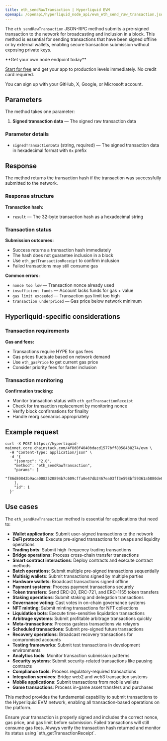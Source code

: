 ```yaml
---
title: eth_sendRawTransaction | Hyperliquid EVM
openapi: /openapi/hyperliquid_node_api/evm_eth_send_raw_transaction.json post /evm
---
```


The `eth_sendRawTransaction` JSON-RPC method submits a pre-signed transaction to the network for broadcasting and inclusion in a block. This method is essential for sending transactions that have been signed offline or by external wallets, enabling secure transaction submission without exposing private keys.

<Check>
**Get your own node endpoint today**

[Start for free](https://console.chainstack.com/) and get your app to production levels immediately. No credit card required.

You can sign up with your GitHub, X, Google, or Microsoft account.
</Check>

## Parameters

The method takes one parameter:

1. **Signed transaction data** — The signed raw transaction data

### Parameter details

* `signedTransactionData` (string, required) — The signed transaction data in hexadecimal format with `0x` prefix

## Response

The method returns the transaction hash if the transaction was successfully submitted to the network.

### Response structure

**Transaction hash:**
- `result` — The 32-byte transaction hash as a hexadecimal string

### Transaction status

**Submission outcomes:**
- Success returns a transaction hash immediately
- The hash does not guarantee inclusion in a block
- Use `eth_getTransactionReceipt` to confirm inclusion
- Failed transactions may still consume gas

**Common errors:**
- `nonce too low` — Transaction nonce already used
- `insufficient funds` — Account lacks funds for gas + value
- `gas limit exceeded` — Transaction gas limit too high
- `transaction underpriced` — Gas price below network minimum

## Hyperliquid-specific considerations

### Transaction requirements

**Gas and fees:**
- Transactions require HYPE for gas fees
- Gas prices fluctuate based on network demand
- Use `eth_gasPrice` to get current gas price
- Consider priority fees for faster inclusion

### Transaction monitoring

**Confirmation tracking:**
- Monitor transaction status with `eth_getTransactionReceipt`
- Check for transaction replacement by monitoring nonce
- Verify block confirmations for finality
- Handle reorg scenarios appropriately

## Example request

```shell Shell
curl -X POST https://hyperliquid-mainnet.core.chainstack.com/4f8d8f4040bdacd1577bff8058438274/evm \
  -H "Content-Type: application/json" \
  -d '{
    "jsonrpc": "2.0",
    "method": "eth_sendRawTransaction",
    "params": [
      "f86d80843b9aca0082520894b7c609cffa0e47db2467ea03ff3e598bf59361a5880de0b6b3a7640000808207f2a02d013b9980176ca8674f77797ac04e928b8de3be92dd452501ec26acbb2b1abca054041f43109eeadbb4d6b712a20dc71e5dbe1225e549644be3de803b55041a89"
    ],
    "id": 1
  }'
```

## Use cases

The `eth_sendRawTransaction` method is essential for applications that need to:

* **Wallet applications**: Submit user-signed transactions to the network
* **DeFi protocols**: Execute pre-signed transactions for swaps and liquidity operations
* **Trading bots**: Submit high-frequency trading transactions
* **Bridge operations**: Process cross-chain transfer transactions
* **Smart contract interactions**: Deploy contracts and execute contract methods
* **Batch operations**: Submit multiple pre-signed transactions sequentially
* **Multisig wallets**: Submit transactions signed by multiple parties
* **Hardware wallets**: Broadcast transactions signed offline
* **Payment systems**: Process payment transactions securely
* **Token transfers**: Send ERC-20, ERC-721, and ERC-1155 token transfers
* **Staking operations**: Submit staking and delegation transactions
* **Governance voting**: Cast votes in on-chain governance systems
* **NFT minting**: Submit minting transactions for NFT collections
* **Liquidation bots**: Execute time-sensitive liquidation transactions
* **Arbitrage systems**: Submit profitable arbitrage transactions quickly
* **Meta-transactions**: Process gasless transactions via relayers
* **Scheduled transactions**: Submit pre-signed future transactions
* **Recovery operations**: Broadcast recovery transactions for compromised accounts
* **Testing frameworks**: Submit test transactions in development environments
* **Analytics tools**: Monitor transaction submission patterns
* **Security systems**: Submit security-related transactions like pausing contracts
* **Compliance tools**: Process regulatory-required transactions
* **Integration services**: Bridge web2 and web3 transaction systems
* **Mobile applications**: Submit transactions from mobile wallets
* **Game transactions**: Process in-game asset transfers and purchases

This method provides the fundamental capability to submit transactions to the Hyperliquid EVM network, enabling all transaction-based operations on the platform.

<Note>
Ensure your transaction is properly signed and includes the correct nonce, gas price, and gas limit before submission. Failed transactions will still consume gas fees. Always verify the transaction hash returned and monitor its status using `eth_getTransactionReceipt`.
</Note>